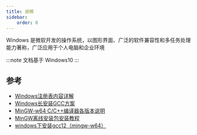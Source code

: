 ```yaml
---
title: 说明
sidebar:
    order: 0
---
```


Windows 是微软开发的操作系统，以图形界面、广泛的软件兼容性和多任务处理能力著称，广泛应用于个人电脑和企业环境

:::note
文档基于 Windows10
:::

## 参考

- [Windows注册表内容详解](https://www.cnblogs.com/lcxblogs/p/13444855.html)
- [Windows长安装GCC方案](https://www.cnblogs.com/feipeng8848/p/15227688.html)
- [MinGW-w64 C/C++编译器各版本说明](https://blog.csdn.net/weixin_42880082/article/details/120097989)
- [MinGW离线安装包安装教程](https://blog.csdn.net/m0_52733659/article/details/121527947)
- [windows下安装gcc12（mingw-w64）](https://zhuanlan.zhihu.com/p/565370467)
